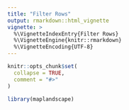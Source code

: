 ```yaml
---
title: "Filter Rows"
output: rmarkdown::html_vignette
vignette: >
  %\VignetteIndexEntry{Filter Rows}
  %\VignetteEngine{knitr::rmarkdown}
  %\VignetteEncoding{UTF-8}
---
```


```r
knitr::opts_chunk$set(
  collapse = TRUE,
  comment = "#>"
)
```

```r
library(maplandscape)
```
